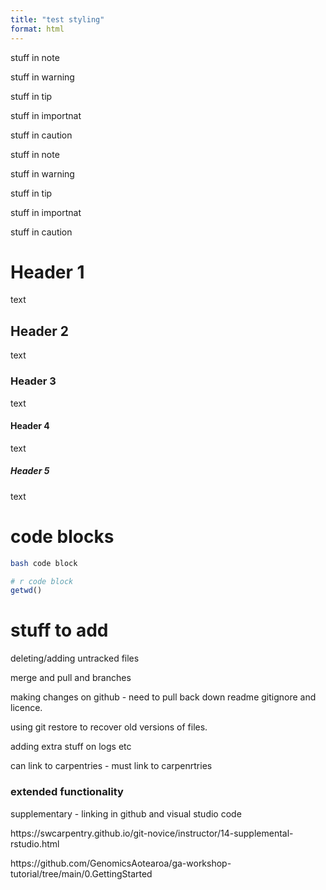 ```yaml
---
title: "test styling"
format: html
---
```


::: {.callout-note}
stuff in note
:::

::: {.callout-warning}
stuff in warning
:::

::: {.callout-tip}
stuff in tip
:::

::: {.callout-important}
stuff in importnat
:::

::: {.callout-caution}
stuff in caution
:::

::: {.callout-note collapse="true"}
stuff in note
:::

::: {.callout-warning collapse="true"}
stuff in warning
:::

::: {.callout-tip collapse="true"}
stuff in tip
:::

::: {.callout-important collapse="true"}
stuff in importnat
:::

::: {.callout-caution collapse="true"}
stuff in caution
:::



# Header 1

text

## Header 2

text

### Header 3

text

#### Header 4

text

##### Header 5

text


# code blocks

```bash
bash code block
```

```r
# r code block
getwd()
```


# stuff to add


deleting/adding untracked files

merge and pull
and branches


making changes on github - need to pull back down readme gitignore and licence.

using git restore to recover old versions of files. 

adding extra stuff on logs etc

can link to carpentries - must link to carpenrtries


### extended functionality 
supplementary - linking in github and visual studio code

https://swcarpentry.github.io/git-novice/instructor/14-supplemental-rstudio.html

https://github.com/GenomicsAotearoa/ga-workshop-tutorial/tree/main/0.GettingStarted

